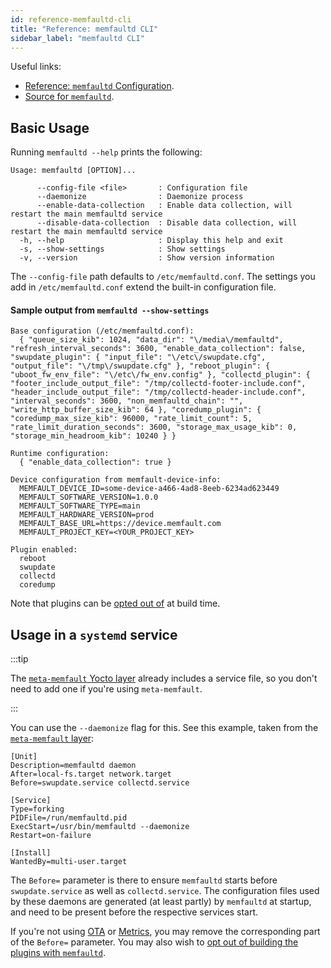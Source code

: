 ```yaml
---
id: reference-memfaultd-cli
title: "Reference: memfaultd CLI"
sidebar_label: "memfaultd CLI"
---
```


Useful links:

- [Reference: `memfaultd` Configuration][docs-configuration].
- [Source for `memfaultd`][source-memfaultd].

## Basic Usage

Running `memfaultd --help` prints the following:

```
Usage: memfaultd [OPTION]...

      --config-file <file>       : Configuration file
      --daemonize                : Daemonize process
      --enable-data-collection   : Enable data collection, will restart the main memfaultd service
      --disable-data-collection  : Disable data collection, will restart the main memfaultd service
  -h, --help                     : Display this help and exit
  -s, --show-settings            : Show settings
  -v, --version                  : Show version information
```

The `--config-file` path defaults to `/etc/memfaultd.conf`. The settings you add
in `/etc/memfaultd.conf` extend the built-in configuration file.

[source-builtin-conf]:
  https://github.com/memfault/memfault-linux-sdk/blob/-/meta-memfault/recipes-memfault/memfaultd/files/memfaultd/builtin.conf

#### Sample output from `memfaultd --show-settings`

```
Base configuration (/etc/memfaultd.conf):
  { "queue_size_kib": 1024, "data_dir": "\/media\/memfaultd", "refresh_interval_seconds": 3600, "enable_data_collection": false, "swupdate_plugin": { "input_file": "\/etc\/swupdate.cfg", "output_file": "\/tmp\/swupdate.cfg" }, "reboot_plugin": { "uboot_fw_env_file": "\/etc\/fw_env.config" }, "collectd_plugin": { "footer_include_output_file": "/tmp/collectd-footer-include.conf", "header_include_output_file": "/tmp/collectd-header-include.conf", "interval_seconds": 3600, "non_memfaultd_chain": "", "write_http_buffer_size_kib": 64 }, "coredump_plugin": { "coredump_max_size_kib": 96000, "rate_limit_count": 5, "rate_limit_duration_seconds": 3600, "storage_max_usage_kib": 0, "storage_min_headroom_kib": 10240 } }

Runtime configuration:
  { "enable_data_collection": true }

Device configuration from memfault-device-info:
  MEMFAULT_DEVICE_ID=some-device-a466-4ad8-8eeb-6234ad623449
  MEMFAULT_SOFTWARE_VERSION=1.0.0
  MEMFAULT_SOFTWARE_TYPE=main
  MEMFAULT_HARDWARE_VERSION=prod
  MEMFAULT_BASE_URL=https://device.memfault.com
  MEMFAULT_PROJECT_KEY=<YOUR_PROJECT_KEY>

Plugin enabled:
  reboot
  swupdate
  collectd
  coredump
```

Note that plugins can be [opted out of][docs-control-memfaultd-plugins] at build
time.

## Usage in a `systemd` service

:::tip

The [`meta-memfault` Yocto layer][source-meta-memfault] already includes a
service file, so you don't need to add one if you're using `meta-memfault`.

:::

You can use the `--daemonize` flag for this. See this example, taken from the
[`meta-memfault` layer][source-memfaultd-service]:

```systemd
[Unit]
Description=memfaultd daemon
After=local-fs.target network.target
Before=swupdate.service collectd.service

[Service]
Type=forking
PIDFile=/run/memfaultd.pid
ExecStart=/usr/bin/memfaultd --daemonize
Restart=on-failure

[Install]
WantedBy=multi-user.target
```

The `Before=` parameter is there to ensure `memfaultd` starts before
`swupdate.service` as well as `collectd.service`. The configuration files used
by these daemons are generated (at least partly) by `memfaultd` at startup, and
need to be present before the respective services start.

If you're not using [OTA][docs-ota] or [Metrics][docs-metrics], you may remove
the corresponding part of the `Before=` parameter. You may also wish to [opt out
of building the plugins with `memfaultd`][docs-control-memfaultd-plugins].

[docs-configuration]: /docs/linux/reference-memfaultd-configuration
[docs-ota]: /docs/linux/linux-releases-integration-guide
[docs-metrics]: /docs/linux/linux-metrics
[docs-control-memfaultd-plugins]:
  /docs/linux/linux-getting-started-guide#optional-opt-out-of-memfaultd-built-in-plugins
[source-meta-memfault]:
  https://github.com/memfault/memfault-linux-sdk/blob/-/meta-memfault
[source-memfaultd]:
  https://github.com/memfault/memfault-linux-sdk/blob/-/meta-memfault/recipes-memfault/memfaultd/files/memfaultd
[source-memfaultd-service]:
  https://github.com/memfault/memfault-linux-sdk/blob/-/meta-memfault/recipes-memfault/memfaultd/files/memfaultd.service
[systemd-pstore]:
  https://www.freedesktop.org/software/systemd/man/systemd-pstore.service.html
